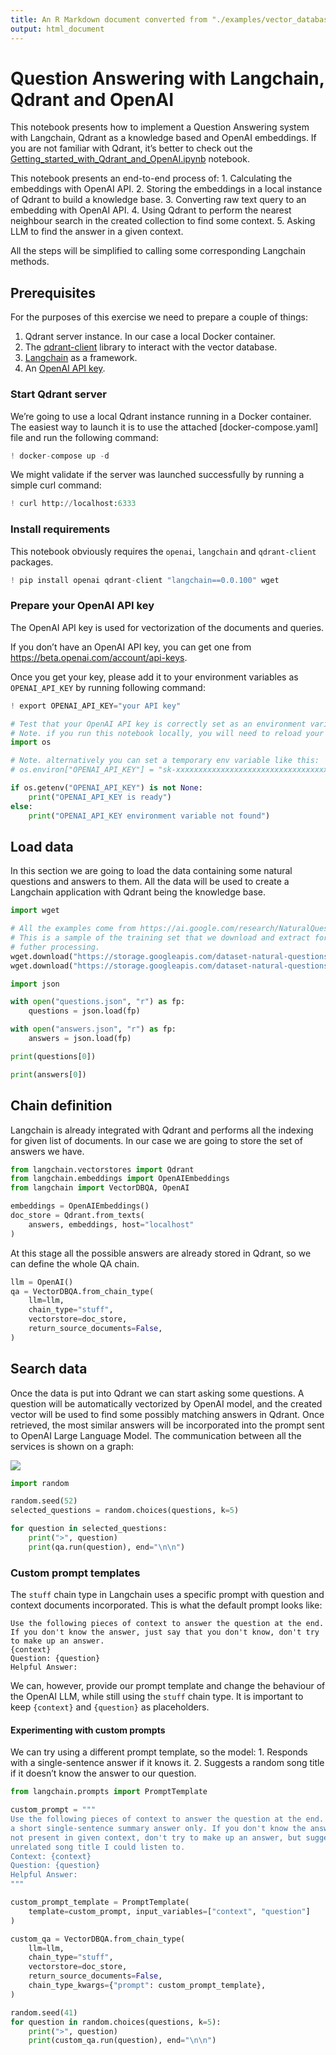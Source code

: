 ```yaml
---
title: An R Markdown document converted from "./examples/vector_databases/qdrant/QA_with_Langchain_Qdrant_and_OpenAI.ipynb"
output: html_document
---
```


# Question Answering with Langchain, Qdrant and OpenAI

This notebook presents how to implement a Question Answering system with Langchain, Qdrant as a knowledge based and OpenAI embeddings. If you are not familiar with Qdrant, it's better to check out the [Getting_started_with_Qdrant_and_OpenAI.ipynb](Getting_started_with_Qdrant_and_OpenAI.ipynb) notebook.

This notebook presents an end-to-end process of:
1. Calculating the embeddings with OpenAI API.
2. Storing the embeddings in a local instance of Qdrant to build a knowledge base.
3. Converting raw text query to an embedding with OpenAI API.
4. Using Qdrant to perform the nearest neighbour search in the created collection to find some context.
5. Asking LLM to find the answer in a given context.

All the steps will be simplified to calling some corresponding Langchain methods.

## Prerequisites

For the purposes of this exercise we need to prepare a couple of things:

1. Qdrant server instance. In our case a local Docker container.
2. The [qdrant-client](https://github.com/qdrant/qdrant_client) library to interact with the vector database.
3. [Langchain](https://github.com/hwchase17/langchain) as a framework.
3. An [OpenAI API key](https://beta.openai.com/account/api-keys).

### Start Qdrant server

We're going to use a local Qdrant instance running in a Docker container. The easiest way to launch it is to use the attached [docker-compose.yaml] file and run the following command:

```python
! docker-compose up -d
```

We might validate if the server was launched successfully by running a simple curl command:

```python
! curl http://localhost:6333
```

### Install requirements

This notebook obviously requires the `openai`, `langchain` and `qdrant-client` packages.

```python
! pip install openai qdrant-client "langchain==0.0.100" wget
```

### Prepare your OpenAI API key

The OpenAI API key is used for vectorization of the documents and queries.

If you don't have an OpenAI API key, you can get one from [https://beta.openai.com/account/api-keys](https://beta.openai.com/account/api-keys).

Once you get your key, please add it to your environment variables as `OPENAI_API_KEY` by running following command:

```python
! export OPENAI_API_KEY="your API key"
```

```python
# Test that your OpenAI API key is correctly set as an environment variable
# Note. if you run this notebook locally, you will need to reload your terminal and the notebook for the env variables to be live.
import os

# Note. alternatively you can set a temporary env variable like this:
# os.environ["OPENAI_API_KEY"] = "sk-xxxxxxxxxxxxxxxxxxxxxxxxxxxxxxxxxxxxxxxxxxxxxxxx"

if os.getenv("OPENAI_API_KEY") is not None:
    print("OPENAI_API_KEY is ready")
else:
    print("OPENAI_API_KEY environment variable not found")
```

## Load data

In this section we are going to load the data containing some natural questions and answers to them. All the data will be used to create a Langchain application with Qdrant being the knowledge base.

```python
import wget

# All the examples come from https://ai.google.com/research/NaturalQuestions
# This is a sample of the training set that we download and extract for some
# futher processing.
wget.download("https://storage.googleapis.com/dataset-natural-questions/questions.json")
wget.download("https://storage.googleapis.com/dataset-natural-questions/answers.json")
```

```python
import json

with open("questions.json", "r") as fp:
    questions = json.load(fp)

with open("answers.json", "r") as fp:
    answers = json.load(fp)
```

```python
print(questions[0])
```

```python
print(answers[0])
```

## Chain definition

Langchain is already integrated with Qdrant and performs all the indexing for given list of documents. In our case we are going to store the set of answers we have.

```python
from langchain.vectorstores import Qdrant
from langchain.embeddings import OpenAIEmbeddings
from langchain import VectorDBQA, OpenAI

embeddings = OpenAIEmbeddings()
doc_store = Qdrant.from_texts(
    answers, embeddings, host="localhost" 
)
```

At this stage all the possible answers are already stored in Qdrant, so we can define the whole QA chain.

```python
llm = OpenAI()
qa = VectorDBQA.from_chain_type(
    llm=llm, 
    chain_type="stuff", 
    vectorstore=doc_store,
    return_source_documents=False,
)
```

## Search data

Once the data is put into Qdrant we can start asking some questions. A question will be automatically vectorized by OpenAI model, and the created vector will be used to find some possibly matching answers in Qdrant. Once retrieved, the most similar answers will be incorporated into the prompt sent to OpenAI Large Language Model. The communication between all the services is shown on a graph:

![](https://qdrant.tech/articles_data/langchain-integration/flow-diagram.png)

```python
import random

random.seed(52)
selected_questions = random.choices(questions, k=5)
```

```python
for question in selected_questions:
    print(">", question)
    print(qa.run(question), end="\n\n")
```

### Custom prompt templates

The `stuff` chain type in Langchain uses a specific prompt with question and context documents incorporated. This is what the default prompt looks like:

```text
Use the following pieces of context to answer the question at the end. If you don't know the answer, just say that you don't know, don't try to make up an answer.
{context}
Question: {question}
Helpful Answer:
```

We can, however, provide our prompt template and change the behaviour of the OpenAI LLM, while still using the `stuff` chain type. It is important to keep `{context}` and `{question}` as placeholders.

#### Experimenting with custom prompts

We can try using a different prompt template, so the model:
1. Responds with a single-sentence answer if it knows it.
2. Suggests a random song title if it doesn't know the answer to our question.

```python
from langchain.prompts import PromptTemplate
```

```python
custom_prompt = """
Use the following pieces of context to answer the question at the end. Please provide
a short single-sentence summary answer only. If you don't know the answer or if it's 
not present in given context, don't try to make up an answer, but suggest me a random 
unrelated song title I could listen to. 
Context: {context}
Question: {question}
Helpful Answer:
"""
```

```python
custom_prompt_template = PromptTemplate(
    template=custom_prompt, input_variables=["context", "question"]
)
```

```python
custom_qa = VectorDBQA.from_chain_type(
    llm=llm, 
    chain_type="stuff", 
    vectorstore=doc_store,
    return_source_documents=False,
    chain_type_kwargs={"prompt": custom_prompt_template},
)
```

```python
random.seed(41)
for question in random.choices(questions, k=5):
    print(">", question)
    print(custom_qa.run(question), end="\n\n")
```


